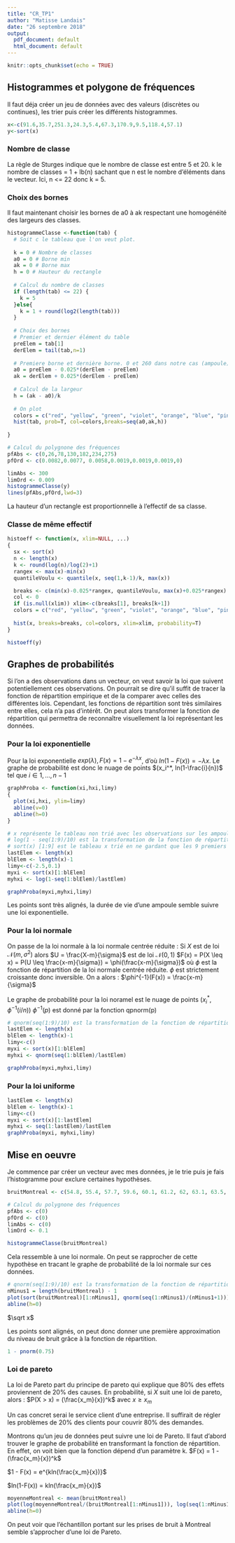 ```yaml
---
title: "CR_TP1"
author: "Matisse Landais"
date: "26 septembre 2018"
output:
  pdf_document: default
  html_document: default
---
```


```r
knitr::opts_chunk$set(echo = TRUE)
```

## Histogrammes et polygone de fréquences

Il faut déja créer un jeu de données avec des valeurs (discrètes ou continues), les trier puis créer les différents histogrammes. 

```r
x<-c(91.6,35.7,251.3,24.3,5.4,67.3,170.9,9.5,118.4,57.1)
y<-sort(x)
```

### Nombre de classe

La règle de Sturges indique que le nombre de classe est entre 5 et 20. k le nombre de classes = 1 + lb(n) sachant que n est le nombre d'éléments dans le vecteur. Ici, n <= 22 donc k = 5.

### Choix des bornes 

Il faut maintenant choisir les bornes de a0 à ak respectant une homogénéité des largeurs des classes. 


```r
histogrammeClasse <-function(tab) {
  # Soit c le tableau que l'on veut plot.
  
  k = 0 # Nombre de classes
  a0 = 0 # Borne min
  ak = 0 # Borne max
  h = 0 # Hauteur du rectangle
  
  # Calcul du nombre de classes
  if (length(tab) <= 22) {
    k = 5 
  }else{
    k = 1 + round(log2(length(tab)))
  }
  
  # Choix des bornes
  # Premier et dernier élément du table
  preElem = tab[1]
  derElem = tail(tab,n=1)
  
  # Premiere borne et dernière borne. 0 et 260 dans notre cas (ampoule)
  a0 = preElem - 0.025*(derElem - preElem)
  ak = derElem + 0.025*(derElem - preElem)
  
  # Calcul de la largeur 
  h = (ak - a0)/k
  
  # On plot
  colors = c("red", "yellow", "green", "violet", "orange", "blue", "pink", "cyan")
  hist(tab, prob=T, col=colors,breaks=seq(a0,ak,h))
  
}

```

```r
# Calcul du polygnone des fréquences
pfAbs <- c(0,26,78,130,182,234,275)
pfOrd <- c(0.0082,0.0077, 0.0058,0.0019,0.0019,0.0019,0)

limAbs <- 300
limOrd <- 0.009
histogrammeClasse(y)
lines(pfAbs,pfOrd,lwd=3)
```
La hauteur d'un rectangle est proportionnelle à l'effectif de sa classe. 

### Classe de même effectif

```r

histoeff <- function(x, xlim=NULL, ...)
{
  sx <- sort(x)
  n <- length(x)
  k <- round(log(n)/log(2)+1)
  rangex <- max(x)-min(x)
  quantileVoulu <- quantile(x, seq(1,k-1)/k, max(x))

  breaks <- c(min(x)-0.025*rangex, quantileVoulu, max(x)+0.025*rangex)
  col <- 0
  if (is.null(xlim)) xlim<-c(breaks[1], breaks[k+1])
  colors = c("red", "yellow", "green", "violet", "orange", "blue", "pink", "cyan")
  
  hist(x, breaks=breaks, col=colors, xlim=xlim, probability=T)
}

histoeff(y)
```

## Graphes de probabilités

Si l'on a des observations dans un vecteur, on veut savoir la loi que suivent potentiellement ces observations. On pourrait se dire qu'il suffit de tracer la fonction de répartition empirique et de la comparer avec celles des différentes lois. Cependant, les fonctions de répartition sont très similaires entre elles, cela n'a pas d'intérêt. On peut alors transformer la fonction de répartition qui permettra de reconnaître visuellement la loi représentant les données. 

### Pour la loi exponentielle 
Pour la loi exponentielle $exp(\lambda), F(x) = 1 - e^{-\lambda x}$, d'où $ln(1-F(x)) = -\lambda x$.
Le graphe de probabilité est donc le nuage de points $(x_i^*, ln(1-\frac{i}{n})$ tel que $i \in {1, ...,n-1}$

```r
graphProba <- function(xi,hxi,limy)
{
  plot(xi,hxi, ylim=limy)
  abline(v=0)
  abline(h=0)
}

# x représente le tableau non trié avec les observations sur les ampoules
# log(1 - seq(1:9)/10) est la transformation de la fonction de répartition de la loi exponentielle
# sort(x) [1:9] est le tableau x trié en ne gardant que les 9 premiers éléments
lastElem <- length(x)
blElem <- length(x)-1
limy<-c(-2.5,0.1)
myxi <- sort(x)[1:blElem]
myhxi <- log(1-seq(1:blElem)/lastElem)

graphProba(myxi,myhxi,limy)
``` 

Les points sont très alignés, la durée de vie d'une ampoule semble suivre une loi exponentielle. 

### Pour la loi normale 
On passe de la loi normale à la loi normale centrée réduite : 
Si $X$ est de loi $\mathcal{N}(m,\sigma^2)$ alors $U = \frac{X-m}{\sigma}$ est de loi $\mathcal{N}(0,1)$
$F(x) = P(X \leq x) = P(U \leq \frac{x-m}{\sigma}) = \phi(\frac{x-m}{\sigma})$ où $\phi$ est la fonction de répartition de la loi normale centrée réduite. $\phi$ est strictement croissante donc inversible. On a alors : $\phi^{-1}(F(x)) = \frac{x-m}{\sigma}$

Le graphe de probabilité pour la loi noramel est le nuage de points $(x_i^*, \phi^{-1}(i/n))$
$\phi^{-1}(p)$ est donné par la fonction qpnorm(p)
```r
# qnorm(seq(1:9)/10) est la transformation de la fonction de répartition de la loi normale
lastElem <- length(x)
blElem <- length(x)-1
limy<-c()
myxi <- sort(x)[1:blElem]
myhxi <- qnorm(seq(1:blElem)/lastElem)

graphProba(myxi,myhxi,limy)


``` 

### Pour la loi uniforme 


```r
lastElem <- length(x)
blElem <- length(x)-1
limy<-c()
myxi <- sort(x)[1:lastElem]
myhxi <- seq(1:lastElem)/lastElem
graphProba(myxi, myhxi,limy)

```

## Mise en oeuvre
Je commence par créer un vecteur avec mes données, je le trie puis je fais l'histogramme pour exclure certaines hypothèses.
```r
bruitMontreal <- c(54.8, 55.4, 57.7, 59.6, 60.1, 61.2, 62, 63.1, 63.5, 64.2, 65.2, 65.4,65.9,66,67.6,68.1,69.5,70.6,71.5,73.4)

# Calcul du polygnone des fréquences
pfAbs <- c(0)
pfOrd <- c(0)
limAbs <- c(0)
limOrd <- 0.1

histogrammeClasse(bruitMontreal)

```

Cela ressemble à une loi normale. On peut se rapprocher de cette hypothèse en tracant le graphe de probabilité de la loi normale sur ces données. 

```r
# qnorm(seq(1:9)/10) est la transformation de la fonction de répartition de la loi normale
nMinus1 = length(bruitMontreal) - 1
plot(sort(bruitMontreal)[1:nMinus1], qnorm(seq(1:nMinus1)/(nMinus1+1)))
abline(h=0)
``` 
$\sqrt x$

Les points sont alignés, on peut donc donner une première approximation du niveau de bruit grâce à la fonction de répartition.
```r
1 - pnorm(0.75)
```


### Loi de pareto
La loi de Pareto part du principe de pareto qui explique que 80% des effets proviennent de 20% des causes. 
En probabilité, si $X$ suit une loi de pareto, alors : 
$P(X > x) = (\frac{x_m}{x})^k$ avec $x \geq x_m$

Un cas concret serai le service client d'une entreprise. Il suffirait de régler les problèmes de 20% des clients pour couvrir 80% des demandes. 

Montrons qu'un jeu de données peut suivre une loi de Pareto. Il faut d'abord trouver le graphe de probabilité en transformant la fonction de répartition. En effet, on voit bien que la fonction dépend d'un paramètre k. 
$F(x) = 1 - (\frac{x_m}{x})^k$

$1 - F(x) = e^{kln(\frac{x_m}{x})}$

$ln(1-F(x)) = kln(\frac{x_m}{x})$

```r
moyenneMontreal <- mean(bruitMontreal)
plot(log(moyenneMontreal/(bruitMontreal[1:nMinus1])), log(seq(1:nMinus1)/(nMinus1-1)))
abline(h=0)
```

On peut voir que l'échantillon portant sur les prises de bruit à Montreal semble s'approcher d'une loi de Pareto. 
